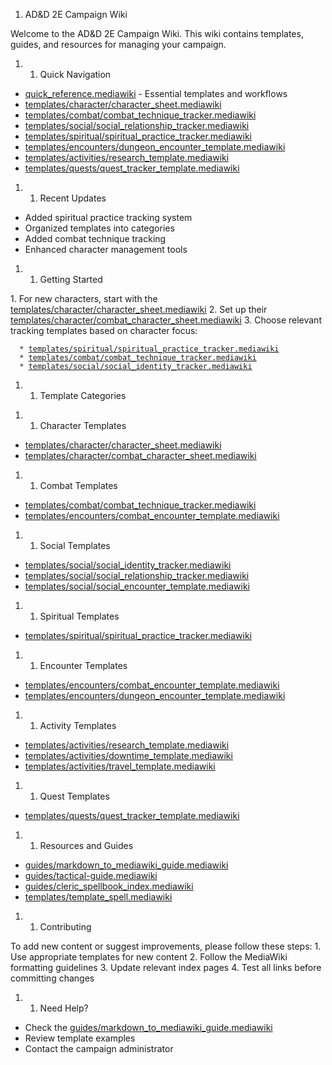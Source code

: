 # AD&D 2E Campaign Wiki

Welcome to the AD&D 2E Campaign Wiki. This wiki contains templates, guides, and resources for managing your campaign.

## Quick Navigation

* [[Quick Reference Guide|quick_reference.mediawiki]] - Essential templates and workflows
* [[Character Management|templates/character/character_sheet.mediawiki]]
* [[Combat System|templates/combat/combat_technique_tracker.mediawiki]]
* [[Social Interaction|templates/social/social_relationship_tracker.mediawiki]]
* [[Spiritual Practices|templates/spiritual/spiritual_practice_tracker.mediawiki]]
* [[Encounter Management|templates/encounters/dungeon_encounter_template.mediawiki]]
* [[Activity Tracking|templates/activities/research_template.mediawiki]]
* [[Quest Management|templates/quests/quest_tracker_template.mediawiki]]

## Recent Updates

* Added spiritual practice tracking system
* Organized templates into categories
* Added combat technique tracking
* Enhanced character management tools

## Getting Started

1. For new characters, start with the [[Character Sheet Template|templates/character/character_sheet.mediawiki]]
2. Set up their [[Combat Sheet|templates/character/combat_character_sheet.mediawiki]]
3. Choose relevant tracking templates based on character focus:
   * [[Spiritual Practice Tracker|templates/spiritual/spiritual_practice_tracker.mediawiki]]
   * [[Combat Technique Tracker|templates/combat/combat_technique_tracker.mediawiki]]
   * [[Social Identity Tracker|templates/social/social_identity_tracker.mediawiki]]

## Template Categories

### Character Templates
* [[Character Sheet|templates/character/character_sheet.mediawiki]]
* [[Combat Character Sheet|templates/character/combat_character_sheet.mediawiki]]

### Combat Templates
* [[Combat Technique Tracker|templates/combat/combat_technique_tracker.mediawiki]]
* [[Combat Encounter Template|templates/encounters/combat_encounter_template.mediawiki]]

### Social Templates
* [[Social Identity Tracker|templates/social/social_identity_tracker.mediawiki]]
* [[Social Relationship Tracker|templates/social/social_relationship_tracker.mediawiki]]
* [[Social Encounter Template|templates/social/social_encounter_template.mediawiki]]

### Spiritual Templates
* [[Spiritual Practice Tracker|templates/spiritual/spiritual_practice_tracker.mediawiki]]

### Encounter Templates
* [[Combat Encounter Template|templates/encounters/combat_encounter_template.mediawiki]]
* [[Dungeon Encounter Template|templates/encounters/dungeon_encounter_template.mediawiki]]

### Activity Templates
* [[Research Template|templates/activities/research_template.mediawiki]]
* [[Downtime Template|templates/activities/downtime_template.mediawiki]]
* [[Travel Template|templates/activities/travel_template.mediawiki]]

### Quest Templates
* [[Quest Tracker Template|templates/quests/quest_tracker_template.mediawiki]]

## Resources and Guides
* [[Markdown to MediaWiki Guide|guides/markdown_to_mediawiki_guide.mediawiki]]
* [[Tactical Guide|guides/tactical-guide.mediawiki]]
* [[Cleric Spellbook Index|guides/cleric_spellbook_index.mediawiki]]
* [[Spell Template|templates/template_spell.mediawiki]]

## Contributing
To add new content or suggest improvements, please follow these steps:
1. Use appropriate templates for new content
2. Follow the MediaWiki formatting guidelines
3. Update relevant index pages
4. Test all links before committing changes

## Need Help?
* Check the [[Markdown to MediaWiki Guide|guides/markdown_to_mediawiki_guide.mediawiki]]
* Review template examples
* Contact the campaign administrator 